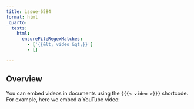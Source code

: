 ```yaml
---
title: issue-6584
format: html
_quarto:
  tests:
    html:
      ensureFileRegexMatches:
        - ['{{&lt; video &gt;}}']
        - []

---
```


## Overview

You can embed videos in documents using the `{{{< video >}}}` shortcode. For example, here we embed a YouTube video:
